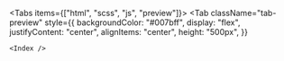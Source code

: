 
<Tabs items={["html", "scss", "js", "preview"]}>
  <Tab></Tab>
  <Tab></Tab>
  <Tab></Tab>
  <Tab
    className="tab-preview"
    style={{
      backgroundColor: "#007bff",
      display: "flex",
      justifyContent: "center",
      alignItems: "center",
      height: "500px",
    }}
  >
    <Index />
  </Tab>
</Tabs>
